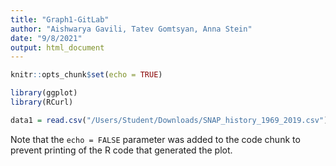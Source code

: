 ```yaml
---
title: "Graph1-GitLab"
author: "Aishwarya Gavili, Tatev Gomtsyan, Anna Stein"
date: "9/8/2021"
output: html_document
---
```


```r
knitr::opts_chunk$set(echo = TRUE)
```

```r
library(ggplot)
library(RCurl)
```

```r
data1 = read.csv("/Users/Student/Downloads/SNAP_history_1969_2019.csv")
```


Note that the `echo = FALSE` parameter was added to the code chunk to prevent printing of the R code that generated the plot.
